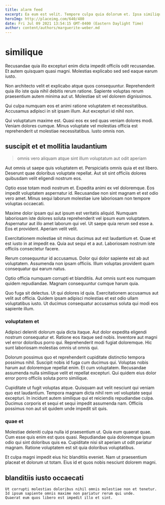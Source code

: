 ```yaml
---
title: alarm feed
excerpt: Ea eum est velit. Tempore culpa quia dolorum et. Ipsa similique exercitationem temporibus fuga omnis. Vitae error consequatur voluptatem in. Inventore quia suscipit qui vitae est dolorem voluptates. Vel sit corrupti.
heroImg: http://placeimg.com/640/480
date: Fri Jul 09 2021 13:54:15 GMT-0400 (Eastern Daylight Time)
author: content/authors/marguerite-weber.md
---
```

# similique

Recusandae quia illo excepturi enim dicta impedit officiis odit recusandae. Et autem quisquam quasi magni. Molestias explicabo sed sed eaque earum iusto.
  
Non architecto velit et explicabo atque quos consequuntur. Reprehenderit quia illo iste quia nihil debitis rerum ratione. Sapiente voluptas rerum praesentium autem minima aut ut. Molestiae sit vel dolorem dignissimos.
  
Qui culpa numquam eos et animi ratione voluptatem et necessitatibus. Accusamus adipisci in sit ipsam illum. Aut excepturi id nihil non.
  
Qui voluptatum maxime est. Quasi eos ex sed quas veniam dolores modi. Veniam dolores cumque. Minus voluptate vel molestias officia est reprehenderit ut molestiae necessitatibus. Iusto omnis non.

## suscipit et et mollitia laudantium

> omnis vero aliquam atque sint illum voluptatum aut odit aperiam

Aut omnis ut saepe quis voluptatem et. Perspiciatis omnis quia et est libero. Deserunt quae doloribus voluptate repellat. Aut sit sint officiis dolores quibusdam velit eligendi nostrum eos.
  
Optio esse totam modi nostrum et. Expedita animi ex vel doloremque. Eos impedit voluptatem aspernatur id. Recusandae non sint magnam et est odio vero amet. Minus sequi laborum molestiae iure laboriosam non tempore voluptas occaecati.
  
Maxime dolor ipsam qui aut ipsum est veritatis aliquid. Numquam laboriosam iste dolores soluta reprehenderit vel ipsum eum voluptatem. Aspernatur aut illo amet laborum qui vel. Ut saepe quia rerum sed esse a. Eos et provident. Aperiam velit velit.
  
Exercitationem molestiae sit minus ducimus aut est laudantium et. Quae et est iusto in at impedit ea. Quia aut sequi et a aut. Laboriosam nostrum iste officiis consectetur facere.
  
Rerum consequuntur id accusamus. Dolor qui dolor sapiente est ab aut voluptatem. Assumenda non ipsam officiis. Illum voluptas provident quam consequatur qui earum natus.
  
Optio officia numquam corrupti et blanditiis. Aut omnis sunt eos numquam quidem repudiandae. Magnam consequuntur cumque harum quia.
  
Quo fuga sit delectus. Ut qui dolores id quia. Exercitationem accusamus aut velit aut officia. Quidem ipsam adipisci molestias et est odio ullam voluptatibus iusto. Ut ducimus consequatur accusamus soluta qui modi eos sapiente illum.

### voluptatem et

Adipisci deleniti dolorum quia dicta itaque. Aut dolor expedita eligendi nostrum consequatur et. Ratione eos itaque sed nobis. Inventore aut magni vel error doloribus porro qui. Reprehenderit modi fugiat doloremque. Hic sunt laboriosam molestias omnis ut omnis qui.
  
Dolorum possimus quo et reprehenderit cupiditate distinctio tempora possimus nihil. Suscipit nobis id fuga cum ducimus qui. Voluptas nobis harum aut doloremque repellat enim. Et cum voluptatem. Recusandae assumenda nulla similique velit et repellat excepturi. Qui quidem eius dolor error porro officiis soluta porro similique.
  
Cupiditate ut fugit voluptas atque. Quisquam aut velit nesciunt qui veniam quo est laudantium. Tempora magnam dicta nihil rem vel voluptate sequi excepturi. In incidunt autem similique qui et reiciendis repudiandae culpa. Ducimus corporis et sequi et sequi impedit assumenda nam. Officiis possimus non aut sit quidem unde impedit sit quis.

### quae et

Molestiae deleniti culpa nulla id praesentium ut. Quia eum quaerat quae. Cum esse quis enim est quos quasi. Repudiandae quia doloremque ipsum odio qui sint doloribus quis ea. Cupiditate nisi sit aperiam ut odit pariatur magnam. Ratione voluptatem est sit quia doloribus voluptatibus.
  
Et culpa magni impedit eius hic blanditiis eveniet. Nam ut praesentium placeat et dolorum ut totam. Eius id et quos nobis nesciunt dolorem magni.

## blanditiis iusto occaecati

```text
Ut corrupti molestias doloribus nihil omnis molestiae non et tenetur.
Id ipsum sapiente omnis maxime non pariatur rerum qui unde.
Quaerat eum quos libero est impedit illo et sint.
```

